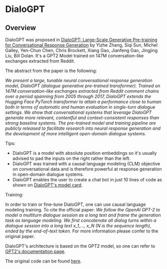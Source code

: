 <script>
</script>

<!--Copyright 2020 The HuggingFace Team. All rights reserved.

Licensed under the Apache License, Version 2.0 (the "License"); you may not use this file except in compliance with
the License. You may obtain a copy of the License at

http://www.apache.org/licenses/LICENSE-2.0

Unless required by applicable law or agreed to in writing, software distributed under the License is distributed on
an "AS IS" BASIS, WITHOUT WARRANTIES OR CONDITIONS OF ANY KIND, either express or implied. See the License for the
specific language governing permissions and limitations under the License.
-->

# DialoGPT

## Overview

DialoGPT was proposed in [DialoGPT: Large-Scale Generative Pre-training for Conversational Response Generation](https://arxiv.org/abs/1911.00536) by Yizhe Zhang, Siqi Sun, Michel Galley, Yen-Chun Chen, Chris Brockett, Xiang Gao,
Jianfeng Gao, Jingjing Liu, Bill Dolan. It's a GPT2 Model trained on 147M conversation-like exchanges extracted from
Reddit.

The abstract from the paper is the following:

*We present a large, tunable neural conversational response generation model, DialoGPT (dialogue generative pre-trained
transformer). Trained on 147M conversation-like exchanges extracted from Reddit comment chains over a period spanning
from 2005 through 2017, DialoGPT extends the Hugging Face PyTorch transformer to attain a performance close to human
both in terms of automatic and human evaluation in single-turn dialogue settings. We show that conversational systems
that leverage DialoGPT generate more relevant, contentful and context-consistent responses than strong baseline
systems. The pre-trained model and training pipeline are publicly released to facilitate research into neural response
generation and the development of more intelligent open-domain dialogue systems.*

Tips:

- DialoGPT is a model with absolute position embeddings so it's usually advised to pad the inputs on the right rather
  than the left.
- DialoGPT was trained with a causal language modeling (CLM) objective on conversational data and is therefore powerful
  at response generation in open-domain dialogue systems.
- DialoGPT enables the user to create a chat bot in just 10 lines of code as shown on [DialoGPT's model card](https://huggingface.co/microsoft/DialoGPT-medium).

Training:

In order to train or fine-tune DialoGPT, one can use causal language modeling training. To cite the official paper: *We
follow the OpenAI GPT-2 to model a multiturn dialogue session as a long text and frame the generation task as language
modeling. We first concatenate all dialog turns within a dialogue session into a long text x_1,..., x_N (N is the
sequence length), ended by the end-of-text token.* For more information please confer to the original paper.


DialoGPT's architecture is based on the GPT2 model, so one can refer to [GPT2's documentation page](/docs/transformers/:version/:language/gpt2.html).

The original code can be found [here](https://github.com/microsoft/DialoGPT).

